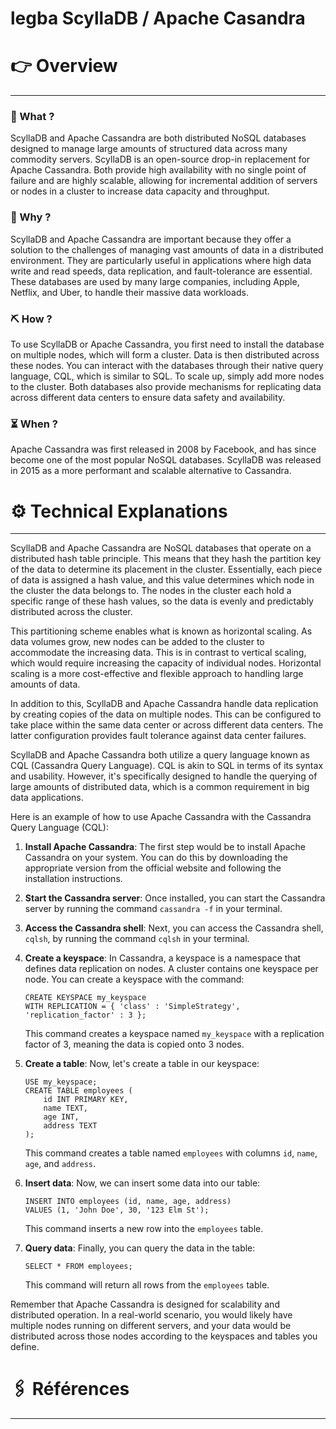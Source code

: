 # legba ScyllaDB / Apache Casandra


# 👉 Overview

---

### 👀 What ?

ScyllaDB and Apache Cassandra are both distributed NoSQL databases designed to manage large amounts of structured data across many commodity servers. ScyllaDB is an open-source drop-in replacement for Apache Cassandra. Both provide high availability with no single point of failure and are highly scalable, allowing for incremental addition of servers or nodes in a cluster to increase data capacity and throughput.


### 🧐 Why ?

ScyllaDB and Apache Cassandra are important because they offer a solution to the challenges of managing vast amounts of data in a distributed environment. They are particularly useful in applications where high data write and read speeds, data replication, and fault-tolerance are essential. These databases are used by many large companies, including Apple, Netflix, and Uber, to handle their massive data workloads.


### ⛏️ How ?

To use ScyllaDB or Apache Cassandra, you first need to install the database on multiple nodes, which will form a cluster. Data is then distributed across these nodes. You can interact with the databases through their native query language, CQL, which is similar to SQL. To scale up, simply add more nodes to the cluster. Both databases also provide mechanisms for replicating data across different data centers to ensure data safety and availability.


### ⏳ When ?

Apache Cassandra was first released in 2008 by Facebook, and has since become one of the most popular NoSQL databases. ScyllaDB was released in 2015 as a more performant and scalable alternative to Cassandra.


# ⚙️ Technical Explanations

---

ScyllaDB and Apache Cassandra are NoSQL databases that operate on a distributed hash table principle. This means that they hash the partition key of the data to determine its placement in the cluster. Essentially, each piece of data is assigned a hash value, and this value determines which node in the cluster the data belongs to. The nodes in the cluster each hold a specific range of these hash values, so the data is evenly and predictably distributed across the cluster.

This partitioning scheme enables what is known as horizontal scaling. As data volumes grow, new nodes can be added to the cluster to accommodate the increasing data. This is in contrast to vertical scaling, which would require increasing the capacity of individual nodes. Horizontal scaling is a more cost-effective and flexible approach to handling large amounts of data.

In addition to this, ScyllaDB and Apache Cassandra handle data replication by creating copies of the data on multiple nodes. This can be configured to take place within the same data center or across different data centers. The latter configuration provides fault tolerance against data center failures.

ScyllaDB and Apache Cassandra both utilize a query language known as CQL (Cassandra Query Language). CQL is akin to SQL in terms of its syntax and usability. However, it's specifically designed to handle the querying of large amounts of distributed data, which is a common requirement in big data applications.

Here is an example of how to use Apache Cassandra with the Cassandra Query Language (CQL):

1. **Install Apache Cassandra**: The first step would be to install Apache Cassandra on your system. You can do this by downloading the appropriate version from the official website and following the installation instructions.
2. **Start the Cassandra server**: Once installed, you can start the Cassandra server by running the command `cassandra -f` in your terminal.
3. **Access the Cassandra shell**: Next, you can access the Cassandra shell, `cqlsh`, by running the command `cqlsh` in your terminal.
4. **Create a keyspace**: In Cassandra, a keyspace is a namespace that defines data replication on nodes. A cluster contains one keyspace per node. You can create a keyspace with the command:
    
    ```
    CREATE KEYSPACE my_keyspace
    WITH REPLICATION = { 'class' : 'SimpleStrategy', 'replication_factor' : 3 };
    
    ```
    
    This command creates a keyspace named `my_keyspace` with a replication factor of 3, meaning the data is copied onto 3 nodes.
    
5. **Create a table**: Now, let's create a table in our keyspace:
    
    ```
    USE my_keyspace;
    CREATE TABLE employees (
        id INT PRIMARY KEY,
        name TEXT,
        age INT,
        address TEXT
    );
    
    ```
    
    This command creates a table named `employees` with columns `id`, `name`, `age`, and `address`.
    
6. **Insert data**: Now, we can insert some data into our table:
    
    ```
    INSERT INTO employees (id, name, age, address)
    VALUES (1, 'John Doe', 30, '123 Elm St');
    
    ```
    
    This command inserts a new row into the `employees` table.
    
7. **Query data**: Finally, you can query the data in the table:
    
    ```
    SELECT * FROM employees;
    
    ```
    
    This command will return all rows from the `employees` table.
    

Remember that Apache Cassandra is designed for scalability and distributed operation. In a real-world scenario, you would likely have multiple nodes running on different servers, and your data would be distributed across those nodes according to the keyspaces and tables you define.

# 🖇️ Références

---
